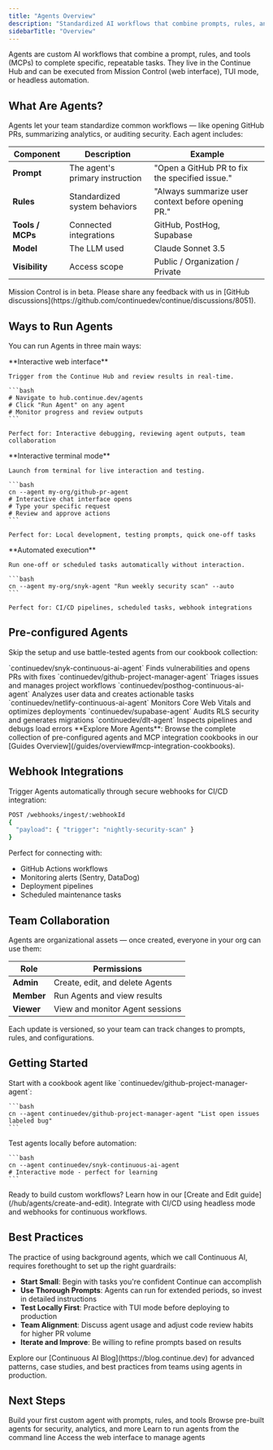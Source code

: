 ```yaml
---
title: "Agents Overview"
description: "Standardized AI workflows that combine prompts, rules, and tools to complete specific, repeatable tasks"
sidebarTitle: "Overview"
---
```


<Card title="Agents in Continue" icon="robot">
  Agents are custom AI workflows that combine a prompt, rules, and tools (MCPs) to complete specific, repeatable tasks.
  They live in the Continue Hub and can be executed from Mission Control (web interface), TUI mode, or headless automation.
</Card>

## What Are Agents?

Agents let your team standardize common workflows — like opening GitHub PRs, summarizing analytics, or auditing security. Each agent includes:

| Component | Description | Example |
|-----------|-------------|---------|
| **Prompt** | The agent's primary instruction | "Open a GitHub PR to fix the specified issue." |
| **Rules** | Standardized system behaviors | "Always summarize user context before opening PR." |
| **Tools / MCPs** | Connected integrations | GitHub, PostHog, Supabase |
| **Model** | The LLM used | Claude Sonnet 3.5 |
| **Visibility** | Access scope | Public / Organization / Private |

<Info>
  Mission Control is in beta. Please share any feedback with us in [GitHub discussions](https://github.com/continuedev/continue/discussions/8051).
</Info>

## Ways to Run Agents

You can run Agents in three main ways:

<Tabs>
  <Tab title="🌐 Mission Control">
    **Interactive web interface**
    
    Trigger from the Continue Hub and review results in real-time.
    
    ```bash
    # Navigate to hub.continue.dev/agents
    # Click "Run Agent" on any agent
    # Monitor progress and review outputs
    ```
    
    Perfect for: Interactive debugging, reviewing agent outputs, team collaboration
  </Tab>

  <Tab title="💻 TUI Mode">
    **Interactive terminal mode**
    
    Launch from terminal for live interaction and testing.
    
    ```bash
    cn --agent my-org/github-pr-agent
    # Interactive chat interface opens
    # Type your specific request
    # Review and approve actions
    ```
    
    Perfect for: Local development, testing prompts, quick one-off tasks
  </Tab>

  <Tab title="🤖 Headless Mode">
    **Automated execution**
    
    Run one-off or scheduled tasks automatically without interaction.
    
    ```bash
    cn --agent my-org/snyk-agent "Run weekly security scan" --auto
    ```
    
    Perfect for: CI/CD pipelines, scheduled tasks, webhook integrations
  </Tab>
</Tabs>

## Pre-configured Agents

Skip the setup and use battle-tested agents from our cookbook collection:

<CardGroup cols={2}>
  <Card title="🔒 Security Scanning" icon="shield-check" href="/guides/snyk-mcp-continue-cookbook">
    `continuedev/snyk-continuous-ai-agent`
    Finds vulnerabilities and opens PRs with fixes
  </Card>
  
  <Card title="🐛 GitHub Management" icon="github" href="/guides/github-mcp-continue-cookbook">
    `continuedev/github-project-manager-agent`
    Triages issues and manages project workflows
  </Card>
  
  <Card title="📊 Analytics Insights" icon="chart-bar" href="/guides/posthog-github-continuous-ai">
    `continuedev/posthog-continuous-ai-agent`
    Analyzes user data and creates actionable tasks
  </Card>
  
  <Card title="⚡ Performance Optimization" icon="gauge-high" href="/guides/netlify-mcp-continuous-deployment">
    `continuedev/netlify-continuous-ai-agent`
    Monitors Core Web Vitals and optimizes deployments
  </Card>
  
  <Card title="🗄️ Database Auditing" icon="database" href="/guides/supabase-mcp-database-workflow">
    `continuedev/supabase-agent`
    Audits RLS security and generates migrations
  </Card>
  
  <Card title="🔄 Data Pipelines" icon="arrows-rotate" href="/guides/dlt-mcp-continue-cookbook">
    `continuedev/dlt-agent`
    Inspects pipelines and debugs load errors
  </Card>
</CardGroup>

<Info>
  **Explore More Agents**: Browse the complete collection of pre-configured agents and MCP integration cookbooks in our [Guides Overview](/guides/overview#mcp-integration-cookbooks).
</Info>

## Webhook Integrations

Trigger Agents automatically through secure webhooks for CI/CD integration:

```bash
POST /webhooks/ingest/:webhookId
{
  "payload": { "trigger": "nightly-security-scan" }
}
```

Perfect for connecting with:
- GitHub Actions workflows
- Monitoring alerts (Sentry, DataDog)
- Deployment pipelines
- Scheduled maintenance tasks

## Team Collaboration

Agents are organizational assets — once created, everyone in your org can use them:

| Role | Permissions |
|------|-------------|
| **Admin** | Create, edit, and delete Agents |
| **Member** | Run Agents and view results |
| **Viewer** | View and monitor Agent sessions |

Each update is versioned, so your team can track changes to prompts, rules, and configurations.

## Getting Started

<Steps>
  <Step title="Try a Pre-configured Agent">
    Start with a cookbook agent like `continuedev/github-project-manager-agent`:
    
    ```bash
    cn --agent continuedev/github-project-manager-agent "List open issues labeled bug"
    ```
  </Step>
  
  <Step title="Practice with TUI Mode">
    Test agents locally before automation:
    
    ```bash
    cn --agent continuedev/snyk-continuous-ai-agent
    # Interactive mode - perfect for learning
    ```
  </Step>
  
  <Step title="Create Your First Agent">
    Ready to build custom workflows? Learn how in our [Create and Edit guide](/hub/agents/create-and-edit).
  </Step>
  
  <Step title="Set Up Automation">
    Integrate with CI/CD using headless mode and webhooks for continuous workflows.
  </Step>
</Steps>

## Best Practices

The practice of using background agents, which we call Continuous AI, requires forethought to set up the right guardrails:

- **Start Small**: Begin with tasks you're confident Continue can accomplish
- **Use Thorough Prompts**: Agents can run for extended periods, so invest in detailed instructions  
- **Test Locally First**: Practice with TUI mode before deploying to production
- **Team Alignment**: Discuss agent usage and adjust code review habits for higher PR volume
- **Iterate and Improve**: Be willing to refine prompts based on results

<Card title="Learn More" icon="book-open">
  Explore our [Continuous AI Blog](https://blog.continue.dev) for advanced patterns, case studies, and best practices from teams using agents in production.
</Card>

## Next Steps

<CardGroup cols={2}>
  <Card title="Create an Agent" icon="plus" href="/hub/agents/create-and-edit">
    Build your first custom agent with prompts, rules, and tools
  </Card>
  
  <Card title="Explore Cookbooks" icon="book-open" href="/guides/overview#mcp-integration-cookbooks">
    Browse pre-built agents for security, analytics, and more
  </Card>
  
  <Card title="CLI Guide" icon="terminal" href="/cli/overview">
    Learn to run agents from the command line
  </Card>
  
  <Card title="Mission Control" icon="desktop" href="https://hub.continue.dev/agents">
    Access the web interface to manage agents
  </Card>
</CardGroup>